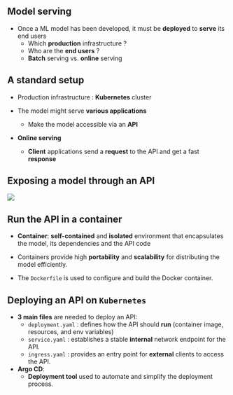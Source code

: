 ## Model serving

- Once a ML model has been developed, it must be [**deployed**]{.orange} to [**serve**]{.orange} its end users
    - Which [**production**]{.blue2} infrastructure ?
    - Who are the [**end users**]{.blue2} ?
    - [**Batch**]{.blue2} serving vs. [**online**]{.blue2} serving

## A standard setup

- Production infrastructure : [**Kubernetes**]{.orange} cluster

- The model might serve [**various applications**]{.orange}
    - Make the model accessible via an [**API**]{.blue2}

- [**Online serving**]{.orange}
    - [**Client**]{.blue2} applications send a [**request**]{.blue2} to the API and get a fast [**response**]{.blue2}

## Exposing a model through an API

![](img/API.png){fig-align="center"}

## Run the API in a container

- [**Container**]{.orange}: [**self-contained**]{.blue2} and [**isolated**]{.blue2} environment that encapsulates the model, its dependencies and the API code

- Containers provide high [**portability**]{.orange} and [**scalability**]{.orange} for distributing the model efficiently.

- The `Dockerfile` is used to configure and build the Docker container.

## Deploying an API on `Kubernetes`

<!-- - Need a [**container orchestration tool**]{.orange} such as kubernetes -->
- [**3 main files**]{.orange} are needed to deploy an API:
    - `deployment.yaml` : defines how the API should [**run**]{.blue2} (container image, resources, and env variables)
    - `service.yaml` : establishes a stable [**internal**]{.blue2} network endpoint for the API.
    - `ingress.yaml` : provides an entry point for [**external**]{.blue2} clients to access the API.

- [**Argo CD**]{.orange}:
    - [**Deployment tool**]{.blue2} used to automate and simplify the deployment process.
